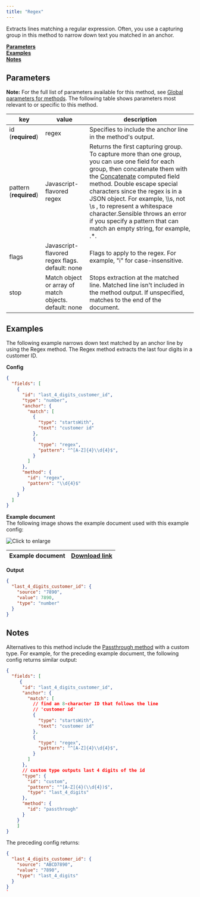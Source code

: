 ```yaml
---
title: "Regex"
---
```


Extracts lines matching a regular expression. Often, you use a capturing group in this method to narrow down text you matched in an anchor. 

[**Parameters**](/senseml-reference/methods/regex#parameters)  
[**Examples**](/senseml-reference/methods/regex#examples)  
[**Notes**](/senseml-reference/methods/regex#notes)

## Parameters

**Note:** For the full list of parameters available for this method, see [Global parameters for methods](/senseml-reference/field-query-object/method#global-parameters-for-methods). The following table shows parameters most relevant to or specific to this method.

| key                    | value                                                 | description                                                                                                                                                                                                                                                                                                                                                                                                                                 |
| ---------------------- | ----------------------------------------------------- | ------------------------------------------------------------------------------------------------------------------------------------------------------------------------------------------------------------------------------------------------------------------------------------------------------------------------------------------------------------------------------------------------------------------------------------------- |
| id (**required**)      | regex                                                 | Specifies to include the anchor line in the method's output.                                                                                                                                                                                                                                                                                                                                                                                |
| pattern (**required**) | Javascript-flavored regex                             | Returns the first capturing group. To capture more than one group, you can use one field for each group, then concatenate them with the [Concatenate](/senseml-reference/computed-field-methods/concatenate) computed field method. Double escape special characters since the regex is in a JSON object. For example, \\\\s, not \\s , to represent a whitespace character.Sensible throws an error if you specify a pattern that can match an empty string, for example, .\*. |
| flags                  | Javascript-flavored regex flags. default: none        | Flags to apply to the regex. For example, "i" for case-insensitive.                                                                                                                                                                                                                                                                                                                                                                         |
| stop                   | Match object or array of match objects. default: none | Stops extraction at the matched line. Matched line isn't included in the method output. If unspecified, matches to the end of the document.                                                                                                                                                                                                                                                                                                 |

## Examples

The following example narrows down text matched by an anchor line by using the Regex method. The Regex method extracts the last four digits in a customer ID.

**Config**

```JSON JSON 
{
  "fields": [
    {
      "id": "last_4_digits_customer_id",
      "type": "number",
      "anchor": {
        "match": [
          {
            "type": "startsWith",
            "text": "customer id"
          },
          {
            "type": "regex",
            "pattern": "^[A-Z]{4}\\d{4}$",
          }
        ]
      },
      "method": {
        "id": "regex",
        "pattern": "\\d{4}$"
      }
    }
  ]
}
```
**Example document**  
The following image shows the example document used with this example config:

![Click to enlarge](/assets/v0/images/screenshots/regex.png)

| Example document | [Download link](https://raw.githubusercontent.com/sensible-hq/sensible-docs/main/readme-sync/assets/v0/pdfs/regex.pdf) |
| ---------------- | ---------------------------------------------------------------------------------------------------------------------- |

**Output**

```JSON JSON 
{
  "last_4_digits_customer_id": {
    "source": "7890",
    "value": 7890,
    "type": "number"
  }
}
```
## Notes

Alternatives to this method include the [Passthrough method](/senseml-reference/methods/passthrough) with a custom type. For example, for the preceding example document, the following config returns similar output:

```JSON JSON 
{
  "fields": [
     {
      "id": "last_4_digits_customer_id",
      "anchor": {
        "match": [
          // find an 8-character ID that follows the line
          // 'customer id'
          {
            "type": "startsWith",
            "text": "customer id"
          },
          {
            "type": "regex",
            "pattern": "^[A-Z]{4}\\d{4}$",
          }
        ]
      },
      // custom type outputs last 4 digits of the id
      "type": {
        "id": "custom",
        "pattern": "^[A-Z]{4}(\\d{4})$",
        "type": "last_4_digits"
      },
      "method": {
        "id": "passthrough"
      }
    }
    ]
}
```
The preceding config returns:

```JSON JSON 
{
  "last_4_digits_customer_id": {
    "source": "ABCD7890",
    "value": "7890",
    "type": "last_4_digits"
  }
}
`